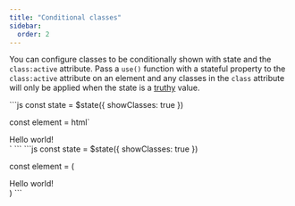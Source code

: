```yaml
---
title: "Conditional classes"
sidebar:
  order: 2
---
```


You can configure classes to be conditionally shown with state and the `class:active` attribute. Pass a `use()` function with a stateful property to the `class:active` attribute on an element and any classes in the `class` attribute will only be applied when the state is a <a href="">truthy</a> value.


<Tabs syncKey="language">
  <TabItem label="JavaScript" icon="seti:javascript">
```js
const state = $state({
  showClasses: true
})

const element = html`
  <div
    class="alert"
    class:active=${use(state.showClasses)}
  >
    Hello world!
  </div>
`
```
  </TabItem>

  <TabItem label="JSX" icon="seti:react">
```js
const state = $state({
  showClasses: true
})

const element = (
  <div
    class="alert"
    class:active={use(state.showClasses)}
  >
    Hello world!
  </div>
)
```
  </TabItem>
</Tabs>
